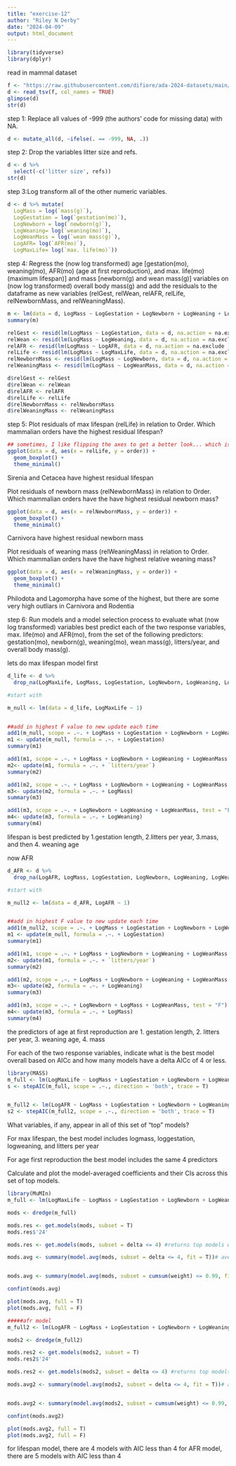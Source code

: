 ```yaml
---
title: "exercise-12"
author: "Riley N Derby"
date: "2024-04-09"
output: html_document
---
```



```r
library(tidyverse)
library(dplyr)
```

read in mammal dataset
```r
f <- "https://raw.githubusercontent.com/difiore/ada-2024-datasets/main/Mammal_lifehistories_v2.txt"
d <- read_tsv(f, col_names = TRUE)
glimpse(d)
str(d)
```


step 1: Replace all values of -999 (the authors’ code for missing data) with NA.
```r
d <- mutate_all(d, ~ifelse(. == -999, NA, .))
```

step 2: Drop the variables litter size and refs.
```r
d <- d %>%
  select(-c('litter size', refs))
str(d)
```

step 3:Log transform all of the other numeric variables.

```r
d <- d %>% mutate(
  LogMass = log(`mass(g)`),
  LogGestation = log(`gestation(mo)`),
  LogNewborn = log(`newborn(g)`),
  LogWeaning= log(`weaning(mo)`),
  LogWeanMass = log(`wean mass(g)`),
  LogAFR= log(`AFR(mo)`),
  LogMaxLife= log(`max. life(mo)`))


```

step 4: Regress the (now log transformed) age [gestation(mo), weaning(mo), AFR(mo) (age at first reproduction), and max. life(mo) (maximum lifespan)] and mass [newborn(g) and wean mass(g)] variables on (now log transformed) overall body mass(g) and add the residuals to the dataframe as new variables (relGest, relWean, relAFR, relLife, relNewbornMass, and relWeaningMass).

```r
m <- lm(data = d, LogMass ~ LogGestation + LogNewborn + LogWeaning + LogWeanMass + LogAFR + LogMaxLife, na.action = na.exclude)
summary(m)

relGest <- resid(lm(LogMass ~ LogGestation, data = d, na.action = na.exclude))
relWean <- resid(lm(LogMass ~ LogWeaning, data = d, na.action = na.exclude))
relAFR <- resid(lm(LogMass ~ LogAFR, data = d, na.action = na.exclude ))
relLife <- resid(lm(LogMass ~ LogMaxLife, data = d, na.action = na.exclude))
relNewbornMass <- resid(lm(LogMass ~ LogNewborn, data = d, na.action = na.exclude))
relWeaningMass <- resid(lm(LogMass ~ LogWeanMass, data = d, na.action = na.exclude))

d$relGest <- relGest
d$relWean <- relWean
d$relAFR <- relAFR
d$relLife <- relLife
d$relNewbornMass <- relNewbornMass
d$relWeaningMass <- relWeaningMass
```

step 5: Plot residuals of max lifespan (relLife) in relation to Order. Which mammalian orders have the highest residual lifespan?
```r
## sometimes, I like flipping the axes to get a better look... which is what i did here
ggplot(data = d, aes(x = relLife, y = order)) +
  geom_boxplot() +
  theme_minimal() 
```
Sirenia and Cetacea have highest residual lifespan



Plot residuals of newborn mass (relNewbornMass) in relation to Order. Which mammalian orders have the have highest residual newborn mass?
```r
ggplot(data = d, aes(x = relNewbornMass, y = order)) +
  geom_boxplot() +
  theme_minimal() 
```
Carnivora have highest residual newborn mass


Plot residuals of weaning mass (relWeaningMass) in relation to Order. Which mammalian orders have the have highest relative weaning mass?
```r
ggplot(data = d, aes(x = relWeaningMass, y = order)) +
  geom_boxplot() +
  theme_minimal() 
```
Philodota and Lagomorpha have some of the highest, but there are some very high outliars in Carnivora and Rodentia



step 6: Run models and a model selection process to evaluate what (now log transformed) variables best predict each of the two response variables, max. life(mo) and AFR(mo), from the set of the following predictors: gestation(mo), newborn(g), weaning(mo), wean mass(g), litters/year, and overall body mass(g).

lets do max lifespan model first
```r
d_life <- d %>%
  drop_na(LogMaxLife, LogMass, LogGestation, LogNewborn, LogWeaning, LogWeanMass, `litters/year`)
```


```r
#start with

m_null <- lm(data = d_life, LogMaxLife ~ 1)


##add in highest F value to new update each time
add1(m_null, scope = .~. + LogMass + LogGestation + LogNewborn + LogWeaning + LogWeanMass + `litters/year`, test = "F")
m1 <- update(m_null, formula = .~. + LogGestation)
summary(m1)

add1(m1, scope = .~. + LogMass + LogNewborn + LogWeaning + LogWeanMass + `litters/year`, test = "F")
m2<- update(m1, formula = .~. + `litters/year`)
summary(m2)

add1(m2, scope = .~. + LogMass + LogNewborn + LogWeaning + LogWeanMass , test = "F")
m3<- update(m2, formula = .~. + LogMass)
summary(m3)

add1(m3, scope = .~. + LogNewborn + LogWeaning + LogWeanMass, test = "F")
m4<- update(m3, formula = .~. + LogWeaning)
summary(m4)

```
lifespan is best predicted by 1.gestation length, 2.litters per year, 3.mass, and then 4. weaning age


now AFR
```r
d_AFR <- d %>%
  drop_na(LogAFR, LogMass, LogGestation, LogNewborn, LogWeaning, LogWeanMass, `litters/year`)

#start with

m_null2 <- lm(data = d_AFR, LogAFR ~ 1)


##add in highest F value to new update each time
add1(m_null2, scope = .~. + LogMass + LogGestation + LogNewborn + LogWeaning + LogWeanMass + `litters/year`, test = "F")
m1 <- update(m_null, formula = .~. + LogGestation)
summary(m1)

add1(m1, scope = .~. + LogMass + LogNewborn + LogWeaning + LogWeanMass + `litters/year`, test = "F")
m2<- update(m1, formula = .~. + `litters/year`)
summary(m2)

add1(m2, scope = .~. + LogMass + LogNewborn + LogWeaning + LogWeanMass , test = "F")
m3<- update(m2, formula = .~. + LogWeaning)
summary(m3)

add1(m3, scope = .~. + LogNewborn + LogMass + LogWeanMass, test = "F")
m4<- update(m3, formula = .~. + LogMass)
summary(m4)

```
the predictors of age at first reproduction are 1. gestation length, 2. litters per year, 3. weaning age, 4. mass

For each of the two response variables, indicate what is the best model overall based on AICc and how many models have a delta AICc of 4 or less.

```r
library(MASS)
m_full <- lm(LogMaxLife ~ LogMass + LogGestation + LogNewborn + LogWeaning + LogWeanMass + `litters/year`, data = d_life)
s <- stepAIC(m_full, scope = .~., direction = 'both', trace = T)


m_full2 <- lm(LogAFR ~ LogMass + LogGestation + LogNewborn + LogWeaning + LogWeanMass + `litters/year`, data = d_AFR)
s2 <- stepAIC(m_full2, scope = .~., direction = 'both', trace = T)
```
What variables, if any, appear in all of this set of “top” models?

For max lifespan, the best model includes logmass, loggestation, logweaning, and litters per year

For age first reproduction the best model includes the same 4 predictors


Calculate and plot the model-averaged coefficients and their CIs across this set of top models.

```r
library(MuMIn)
m_full <- lm(LogMaxLife ~ LogMass + LogGestation + LogNewborn + LogWeaning + LogWeanMass + `litters/year`, data = d_life, na.action = na.fail)

mods <- dredge(m_full)

mods.res <- get.models(mods, subset = T)
mods.res$'24'

mods.res <- get.models(mods, subset = delta <= 4) #returns top models where delta aicc <= 4

mods.avg <- summary(model.avg(mods, subset = delta <= 4, fit = T))# averages coeff for top models where delta.aicc <=4


mods.avg <- summary(model.avg(mods, subset = cumsum(weight) <= 0.99, fit = T))# cumsum of weights of all models will eqyal 1.... averages coeff for top models where cumulative weight is <=0.99

confint(mods.avg)

plot(mods.avg, full = T)
plot(mods.avg, full = F)

#####afr model
m_full2 <- lm(LogAFR ~ LogMass + LogGestation + LogNewborn + LogWeaning + LogWeanMass + `litters/year`, data = d_AFR, na.action = na.fail)

mods2 <- dredge(m_full2)

mods.res2 <- get.models(mods2, subset = T)
mods.res2$'24'

mods.res2 <- get.models(mods2, subset = delta <= 4) #returns top models where delta aicc <= 4

mods.avg2 <- summary(model.avg(mods2, subset = delta <= 4, fit = T))# averages coeff for top models where delta.aicc <=4


mods.avg2 <- summary(model.avg(mods2, subset = cumsum(weight) <= 0.99, fit = T))# cumsum of weights of all models will eqyal 1.... averages coeff for top models where cumulative weight is <=0.99

confint(mods.avg2)

plot(mods.avg2, full = T)
plot(mods.avg2, full = F)
```

for lifespan model, there are 4 models with AIC less than 4
for AFR model, there are 5 models with AIC less than 4


